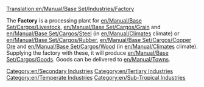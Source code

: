 [[Translation:en/Manual/Base Set/Industries/Factory]]

{{en/Industries|name=Factory
|image=en/Factory.png.png|caption=Temperate
|image2=en/Tropic Factory.png|caption2=Sub-Tropical
|climates=[[en/Manual/Climates]], [[en/Manual/Climates]].
|accepts=[[en/Manual/Base Set/Cargos/Livestock]], [[en/Manual/Base Set/Cargos/Grain]], [[en/Manual/Base Set/Cargos/Steel]] (Temperate Only),<br/> [[en/Manual/Base Set/Cargos/Rubber]], [[en/Manual/Base Set/Cargos/Copper Ore]], [[en/Manual/Base Set/Cargos/Wood]] (Sub-Tropical Only).
|produces=[[en/Manual/Base Set/Cargos/Goods]]
|notes=Not present in [[en/Manual/Climates]] or [[en/Manual/Climates]]
}}
The '''Factory''' is a processing plant for [[en/Manual/Base Set/Cargos/Livestock]], [[en/Manual/Base Set/Cargos/Grain]] and [[en/Manual/Base Set/Cargos/Steel]] (in [[en/Manual/Climates]] climate) or [[en/Manual/Base Set/Cargos/Rubber]], [[en/Manual/Base Set/Cargos/Copper Ore]] and [[en/Manual/Base Set/Cargos/Wood]] (in [[en/Manual/Climates]] climate). Supplying the factory with these, it will produce [[en/Manual/Base Set/Cargos/Goods]]. Goods can be delivered to [[en/Manual/Towns]].

{{en/Navbox Industries}}

[[Category:en/Secondary Industries]]
[[Category:en/Tertiary Industries]]
[[Category:en/Temperate Industries]]
[[Category:en/Sub-Tropical Industries]]